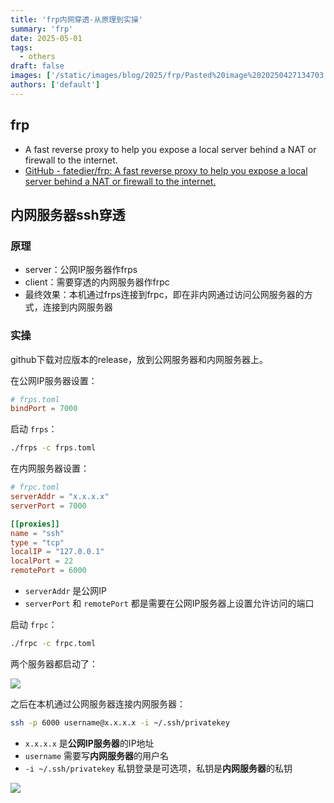 ```yaml
---
title: 'frp内网穿透-从原理到实操'
summary: 'frp'
date: 2025-05-01
tags:
  - others
draft: false
images: ['/static/images/blog/2025/frp/Pasted%20image%2020250427134703.webp']
authors: ['default']
---
```


## frp

- A fast reverse proxy to help you expose a local server behind a NAT or firewall to the internet.
- [GitHub - fatedier/frp: A fast reverse proxy to help you expose a local server behind a NAT or firewall to the internet.](https://github.com/fatedier/frp)

## 内网服务器ssh穿透

### 原理

- server：公网IP服务器作frps
- client：需要穿透的内网服务器作frpc
- 最终效果：本机通过frps连接到frpc，即在非内网通过访问公网服务器的方式，连接到内网服务器

### 实操

github下载对应版本的release，放到公网服务器和内网服务器上。

在公网IP服务器设置：

```toml
# frps.toml
bindPort = 7000
```

启动 `frps`：

```bash
./frps -c frps.toml
```

在内网服务器设置：

```toml
# frpc.toml
serverAddr = "x.x.x.x"
serverPort = 7000

[[proxies]]
name = "ssh"
type = "tcp"
localIP = "127.0.0.1"
localPort = 22
remotePort = 6000
```

- `serverAddr` 是公网IP
- `serverPort` 和 `remotePort` 都是需要在公网IP服务器上设置允许访问的端口

启动 `frpc`：

```bash
./frpc -c frpc.toml
```

两个服务器都启动了：

![](/static/images/blog/2025/frp/Pasted%20image%2020250427135057.webp)

之后在本机通过公网服务器连接内网服务器：

```bash
ssh -p 6000 username@x.x.x.x -i ~/.ssh/privatekey
```

- `x.x.x.x` 是**公网IP服务器**的IP地址
- `username` 需要写**内网服务器**的用户名
- `-i ~/.ssh/privatekey` 私钥登录是可选项，私钥是**内网服务器**的私钥

![](/static/images/blog/2025/frp/Pasted%20image%2020250427134703.webp)
